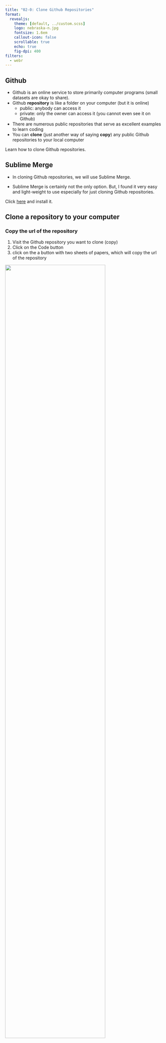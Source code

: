 ```yaml
---
title: "02-0: Clone Github Repositories"
format:
  revealjs: 
    theme: [default, ../custom.scss]
    logo: nebraska-n.jpg
    fontsize: 1.6em
    callout-icon: false
    scrollable: true
    echo: true
    fig-dpi: 400
filters:
  - webr
---
```



## Github

+ Github is an online service to store primarily computer programs (small datasets are okay to share).
+ Github **repository** is like a folder on your computer (but it is online)
  + public: anybody can access it
  + private: only the owner can access it (you cannot even see it on Github)
+ There are numerous public repositories that serve as excellent examples to learn coding
+ You can **clone** (just another way of saying **copy**) any public Github repositories to your local computer

:::{.callout-note title=Objective}
Learn how to clone Github repositories.
:::

## Sublime Merge

+ In cloning Github repositories, we will use Sublime Merge. 

+ Sublime Merge is certainly not the only option. But, I found it very easy and light-weight to use especially for just cloning Github repositories.

:::{.callout-note title="Install Sublime Merge"}
Click [here](https://www.sublimemerge.com/) and install it.
:::

## Clone a repository to your computer

::: {.panel-tabset}

### Copy the url of the repository

1. Visit the Github repository you want to clone (copy)
2. Click on the Code button
3. click on the a button with two sheets of papers, which will copy the url of the repository

![](repo-url.png){width=80%}

### Clone the repository

::: {.panel-tabset}

#### Step 1

Go to Sublime Merge and follow `file -> Clone Repository`

![](merge-initiate-clone.png){width=80%}


#### Step 2

You should now see something like below.

![](merge-clone.png){width=60%}

+ Note that the source url you copied is already printed on the `Source URL` box (if not, just paste the url yourself).
+ On `Repository Name`, the name of the repository for which you copied the url is printed automatically. If you would like a different name, type the name you want.
+ On `Destination Path`, click on the gray box with `...` to select the folder on your machine in which the repository is going to be cloned.
+ Finally, hit the `Clone` button

:::
<!--end of panel-->

### Do it yourself

+ Let's clone a repository that has a template for creating `reaveljs` presentation slides using Quarto. 

+ We will actually use this template later, so do not delete it after you clone it.

+ The repository is found [here](https://github.com/tmieno2/quarto-revealjs-example)

:::
<!--end of panel-->
